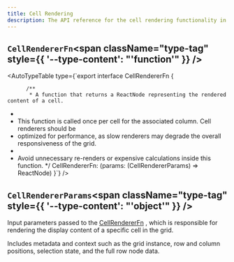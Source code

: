 ```yaml
---
title: Cell Rendering
description: The API reference for the cell rendering functionality in LyteNyte Grid.
---
```

## `CellRendererFn`<span className="type-tag" style={{ '--type-content': "'function'" }} />

<AutoTypeTable type={`export interface CellRendererFn {

          /** 
           * A function that returns a ReactNode representing the rendered content of a cell.
 * 
 * This function is called once per cell for the associated column. Cell renderers should be
 * optimized for performance, as slow renderers may degrade the overall responsiveness of the grid.
 * 
 * Avoid unnecessary re-renders or expensive calculations inside this function.
           */
          CellRendererFn: (params: (CellRendererParams) => ReactNode)
          }`} />

## `CellRendererParams`<span className="type-tag" style={{ '--type-content': "'object'" }} />

Input parameters passed to the  [CellRendererFn](/docs/reference/cell-rendering#cellrendererfn) , which is responsible for rendering the display content
of a specific cell in the grid.

Includes metadata and context such as the grid instance, row and column positions, selection state,
and the full row node data.

<AutoTypeTable path="../packages/commercial-lytenyte-pro/src/+types.ts" name="CellRendererParams" />

